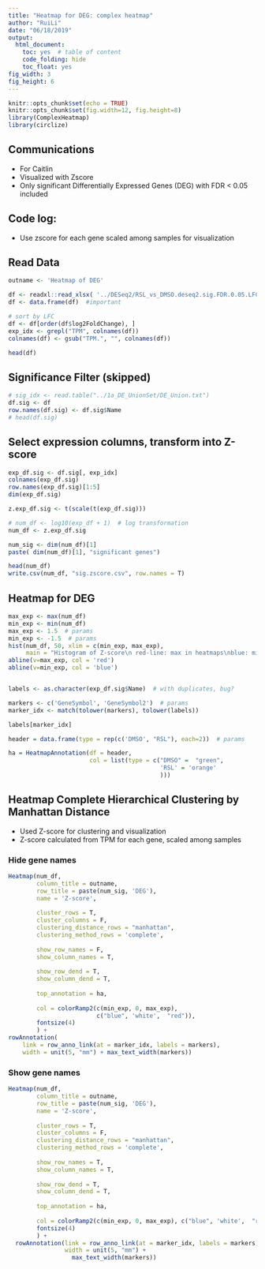 ```yaml
---
title: "Heatmap for DEG: complex heatmap"
author: "RuiLi"
date: "06/18/2019"
output:
  html_document:
    toc: yes  # table of content
    code_folding: hide
    toc_float: yes
fig_width: 3
fig_height: 6
---
```


```r
knitr::opts_chunk$set(echo = TRUE)
knitr::opts_chunk$set(fig.width=12, fig.height=8) 
library(ComplexHeatmap)
library(circlize)
```

## Communications
- For Caitlin
- Visualized with Zscore
- Only significant Differentially Expressed Genes (DEG) with FDR < 0.05 included

## Code log:
- Use zscore for each gene scaled among samples for visualization

## Read Data
```r
outname <- 'Heatmap of DEG'

df <- readxl::read_xlsx( '../DESeq2/RSL_vs_DMSO.deseq2.sig.FDR.0.05.LFC.0.xlsx', na='-')  # na term important
df <- data.frame(df)  #important

# sort by LFC
df <- df[order(df$log2FoldChange), ]
exp_idx <- grepl("TPM", colnames(df))
colnames(df) <- gsub("TPM.", "", colnames(df))

head(df)
```


## Significance Filter (skipped)
```r
# sig_idx <- read.table("../1a_DE_UnionSet/DE_Union.txt") 
df.sig <- df
row.names(df.sig) <- df.sig$Name
# head(df.sig)
```

## Select expression columns, transform into Z-score
```r
exp_df.sig <- df.sig[, exp_idx]
colnames(exp_df.sig)
row.names(exp_df.sig)[1:5]
dim(exp_df.sig)

z.exp_df.sig <- t(scale(t(exp_df.sig)))

# num_df <- log10(exp_df + 1)  # log transformation
num_df <- z.exp_df.sig

num_sig <- dim(num_df)[1]
paste( dim(num_df)[1], "significant genes")

head(num_df)
write.csv(num_df, "sig.zscore.csv", row.names = T)
```

## Heatmap for DEG 
```r
max_exp <- max(num_df)
min_exp <- min(num_df)
max_exp <- 1.5  # params
min_exp <- -1.5  # params
hist(num_df, 50, xlim = c(min_exp, max_exp),
     main = "Histogram of Z-score\n red-line: max in heatmaps\nblue: min")
abline(v=max_exp, col = 'red')
abline(v=min_exp, col = 'blue')


labels <- as.character(exp_df.sig$Name)  # with duplicates, bug?

markers <- c('GeneSymbol', 'GeneSymbol2')  # params
marker_idx <- match(tolower(markers), tolower(labels))

labels[marker_idx]

header = data.frame(type = rep(c('DMSO', "RSL"), each=2))  # params

ha = HeatmapAnnotation(df = header,  
                       col = list(type = c("DMSO" =  "green", 
                                           'RSL' = 'orange'
                                           )))
```




## Heatmap Complete Hierarchical Clustering by Manhattan Distance
- Used Z-score for clustering and visualization
- Z-score calculated from TPM for each gene, scaled among samples

### Hide gene names
```r
Heatmap(num_df, 
        column_title = outname,
        row_title = paste(num_sig, 'DEG'),
        name = 'Z-score',
        
        cluster_rows = T,
        cluster_columns = F, 
        clustering_distance_rows = "manhattan",
        clustering_method_rows = 'complete', 
        
        show_row_names = F,
        show_column_names = T,
        
        show_row_dend = T, 
        show_column_dend = T,
        
        top_annotation = ha, 
        
        col = colorRamp2(c(min_exp, 0, max_exp), 
                         c("blue", 'white',  "red")), 
        fontsize(4)
        ) + 
rowAnnotation(
    link = row_anno_link(at = marker_idx, labels = markers),
    width = unit(5, "mm") + max_text_width(markers))

```


### Show gene names
```r
Heatmap(num_df, 
        column_title = outname,
        row_title = paste(num_sig, 'DEG'),
        name = 'Z-score',
        
        cluster_rows = T,
        cluster_columns = F, 
        clustering_distance_rows = "manhattan",
        clustering_method_rows = 'complete', 
        
        show_row_names = T,
        show_column_names = T,
        
        show_row_dend = T, 
        show_column_dend = T,
        
        top_annotation = ha, 
        
        col = colorRamp2(c(min_exp, 0, max_exp), c("blue", 'white',  "red")), 
        fontsize(4)
        ) + 
  rowAnnotation(link = row_anno_link(at = marker_idx, labels = markers),
                width = unit(5, "mm") + 
                  max_text_width(markers))

```

<!-- ## Heatmap Sort by LFC (Log2 Fold Change) -->
<!-- ```{r , fig.height = 6, fig.width = 5, fofig.align = "center", echo=FALSE, results="hide"} -->
<!-- Heatmap(mat,  -->
<!--         column_title = outname, -->
<!--         row_title = paste(num_sig, 'DEG'), -->
<!--         name = 'Exp', -->

<!--         cluster_rows = F, -->
<!--         cluster_columns = F,  -->
<!--         clustering_method_rows = 'centroid',  -->

<!--         show_row_names = F, -->
<!--         show_column_names = T, -->

<!--         show_row_dend = T,  -->
<!--         show_column_dend = T, -->

<!--         top_annotation = ha,  -->

<!--         col = colorRamp2(c(0, max_exp/2, max_exp), c("blue", 'white',  "red")),  -->
<!--         fontsize(4) -->
<!--         ) +  -->
<!--   rowAnnotation(link = row_anno_link(at = marker_idx, labels = markers), -->
<!--                 width = unit(5, "mm") +  -->
<!--                   max_text_width(markers)) -->

<!-- ``` -->
